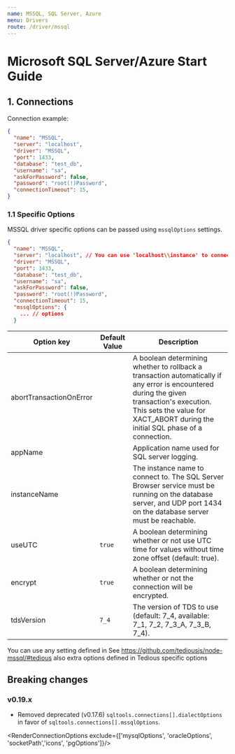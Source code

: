```yaml
---
name: MSSQL, SQL Server, Azure
menu: Drivers
route: /driver/mssql
---
```


# Microsoft SQL Server/Azure Start Guide

## 1. Connections

Connection example:
```json
{
  "name": "MSSQL",
  "server": "localhost",
  "driver": "MSSQL",
  "port": 1433,
  "database": "test_db",
  "username": "sa",
  "askForPassword": false,
  "password": "root(!)Password",
  "connectionTimeout": 15,
}
```

### 1.1 Specific Options

MSSQL driver specific options can be passed using `mssqlOptions` settings.

```json
{
  "name": "MSSQL",
  "server": "localhost", // You can use 'localhost\\instance' to connect to named instance
  "driver": "MSSQL",
  "port": 1433,
  "database": "test_db",
  "username": "sa",
  "askForPassword": false,
  "password": "root(!)Password",
  "connectionTimeout": 15,
  "mssqlOptions": {
    ... // options
  }
```

| Option key              | Default Value | Description |
| -------------           | ------------- | -------------  |
| abortTransactionOnError |               | A boolean determining whether to rollback a transaction automatically if any error is encountered during the given transaction's execution. This sets the value for XACT_ABORT during the initial SQL phase of a connection.
| appName                 |               | Application name used for SQL server logging.
| instanceName            |               | The instance name to connect to. The SQL Server Browser service must be running on the database server, and UDP port 1434 on the database server must be reachable.
| useUTC                  | `true`        | A boolean determining whether or not use UTC time for values without time zone offset (default: true).
| encrypt                 | `true`        | A boolean determining whether or not the connection will be encrypted.
| tdsVersion              | `7_4`         | The version of TDS to use (default: 7_4, available: 7_1, 7_2, 7_3_A, 7_3_B, 7_4).


You can use any setting defined in See https://github.com/tediousjs/node-mssql/#tedious also extra options defined in Tedious specific options

## Breaking changes

### v0.19.x

* Removed deprecated (v0.17.6) `sqltools.connections[].dialectOptions` in favor of `sqltools.connections[].mssqlOptions`.


<RenderConnectionOptions exclude={['mysqlOptions', 'oracleOptions', 'socketPath','icons', 'pgOptions']}/>
